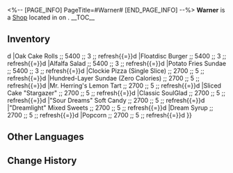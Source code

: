 <%-- [PAGE_INFO]
PageTitle=#Warner#
[END_PAGE_INFO] --%>
{{Stub}}
{{Location Infobox
|title    = {{Icon/White|Icon Shop Materials.png}} Warner
|image    = Shop Warner.png
|type     = Shop
|world    = <!--to be added-->
|region   = 
|area     = <!--to be added-->
|subarea  = 
}}
{{Description|Owner of a food stall at Clock Studios Theme Park's Clock Diner. An old hand at business and good at making sales.}}
'''Warner''' is a [[Shop]] located in <!--area--> on <!--world-->.
<!--
It is operated by [[<shopkeeper>]].
-->
__TOC__

==Inventory==
{{Shop|shop=Warner|currency=Credit|refresh=1|total=1
|Dreamy Cone (Three Flavors) ;; 7500 ;; 1 ;; refresh{{=}}d
|Oak Cake Rolls ;; 5400 ;; 3 ;; refresh{{=}}d
|Floatdisc Burger ;; 5400 ;; 3 ;; refresh{{=}}d
|Alfalfa Salad ;; 5400 ;; 3 ;; refresh{{=}}d
|Potato Fries Sundae ;; 5400 ;; 3 ;; refresh{{=}}d
|Clockie Pizza (Single Slice) ;; 2700 ;; 5 ;; refresh{{=}}d
|Hundred-Layer Sundae (Zero Calories) ;; 2700 ;; 5 ;; refresh{{=}}d
|Mr. Herring's Lemon Tart ;; 2700 ;; 5 ;; refresh{{=}}d
|Sliced Cake "Stargazer" ;; 2700 ;; 5 ;; refresh{{=}}d
|Classic SoulGlad ;; 2700 ;; 5 ;; refresh{{=}}d
|"Sour Dreams" Soft Candy ;; 2700 ;; 5 ;; refresh{{=}}d
|"Dreamlight" Mixed Sweets ;; 2700 ;; 5 ;; refresh{{=}}d
|Dream Syrup ;; 2700 ;; 5 ;; refresh{{=}}d
|Popcorn ;; 2700 ;; 5 ;; refresh{{=}}d
}}
<!--
==Location==
{{Map Embed|<map name>|<marker id>}}
--><!--
==Achievements==
{{Achievements by Category Table|topic=Warner}}
-->
==Other Languages==
{{Other Languages
|en   = Warner
|zhs  = 沃尔纳
|zht  = 沃爾納
|ja   = ウォルナ
|ko   = 월넛
|es   = Warner
|fr   = Warner
|ru   = Уорнер
|th   = Warner
|vi   = Warner
|de   = Warner
|id   = Warner
|pt   = Warner
}}

==Change History==
{{Change History|2.1}}